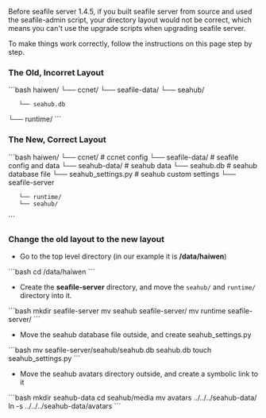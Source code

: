 Before seafile server 1.4.5, if you built seafile server from source and used the seafile-admin script, your directory layout would not be correct, which means you can't use the upgrade scripts when upgrading seafile server.

To make things work correctly, follow the instructions on this page step by step.

=== The Old, Incorret Layout ===

```bash
haiwen/
└── ccnet/
└── seafile-data/
└── seahub/
    └── seahub.db
└── runtime/
```

=== The New, Correct Layout ===

```bash
haiwen/
└── ccnet/ # ccnet config
└── seafile-data/ # seafile config and data
└── seahub-data/  # seahub data
└── seahub.db     # seahub database file
└── seahub_settings.py # seahub custom settings
└── seafile-server
    └── runtime/
    └── seahub/
```

=== Change the old layout to the new layout ===

* Go to the top level directory (in our example it is '''/data/haiwen''')

```bash
cd /data/haiwen
```

* Create the '''seafile-server''' directory, and move the <code>seahub/</code> and <code>runtime/</code> directory into it.

```bash
mkdir seafile-server
mv seahub seafile-server/
mv runtime seafile-server/
```

* Move the seahub database file outside, and create seahub_settings.py

```bash
mv seafile-server/seahub/seahub.db seahub.db
touch seahub_settings.py
```

* Move the seahub avatars directory outside, and create a symbolic link to it

```bash
mkdir seahub-data
cd seahub/media
mv avatars ../../../seahub-data/
ln -s ../../../seahub-data/avatars
```
